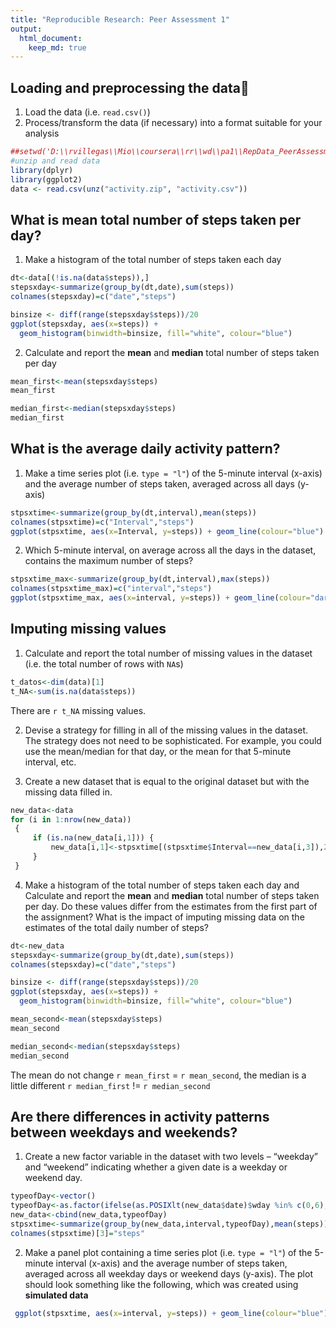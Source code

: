 ```yaml
---
title: "Reproducible Research: Peer Assessment 1"
output: 
  html_document:
    keep_md: true
---
```



## Loading and preprocessing the data

1. Load the data (i.e. `read.csv()`)
2. Process/transform the data (if necessary) into a format suitable for your analysis
```r
##setwd('D:\\rvillegas\\Mio\\coursera\\rr\\wd\\pa1\\RepData_PeerAssessment1')
#unzip and read data
library(dplyr)
library(ggplot2)
data <- read.csv(unz("activity.zip", "activity.csv"))
```
## What is mean total number of steps taken per day?
1. Make a histogram of the total number of steps taken each day
```r
dt<-data[(!is.na(data$steps)),]
stepsxday<-summarize(group_by(dt,date),sum(steps))
colnames(stepsxday)=c("date","steps")

binsize <- diff(range(stepsxday$steps))/20
ggplot(stepsxday, aes(x=steps)) +
  geom_histogram(binwidth=binsize, fill="white", colour="blue")
```

2. Calculate and report the **mean** and **median** total number of steps taken per day
```r
mean_first<-mean(stepsxday$steps)
mean_first
```

```r
median_first<-median(stepsxday$steps)
median_first
```
## What is the average daily activity pattern?
1. Make a time series plot (i.e. `type = "l"`) of the 5-minute interval (x-axis) and the average number of steps taken, averaged across all days (y-axis)
```r
stpsxtime<-summarize(group_by(dt,interval),mean(steps))
colnames(stpsxtime)=c("Interval","steps")
ggplot(stpsxtime, aes(x=Interval, y=steps)) + geom_line(colour="blue")

```

2. Which 5-minute interval, on average across all the days in the dataset, contains the maximum number of steps?
```r
stpsxtime_max<-summarize(group_by(dt,interval),max(steps))
colnames(stpsxtime_max)=c("interval","steps")
ggplot(stpsxtime_max, aes(x=interval, y=steps)) + geom_line(colour="darkgreen")

```

## Imputing missing values
1. Calculate and report the total number of missing values in the dataset (i.e. the total number of rows with `NA`s)
```r

t_datos<-dim(data)[1]
t_NA<-sum(is.na(data$steps))

```
There are `r t_NA` missing values.

2. Devise a strategy for filling in all of the missing values in the dataset. The strategy does not need to be sophisticated. For example, you could use the mean/median for that day, or the mean for that 5-minute interval, etc.

3. Create a new dataset that is equal to the original dataset but with the missing data filled in.

```r

new_data<-data
for (i in 1:nrow(new_data))
 {
     if (is.na(new_data[i,1])) {
         new_data[i,1]<-stpsxtime[(stpsxtime$Interval==new_data[i,3]),2]
     }
 }

```

4. Make a histogram of the total number of steps taken each day and Calculate and report the **mean** and **median** total number of steps taken per day. Do these values differ from the estimates from the first part of the assignment? What is the impact of imputing missing data on the estimates of the total daily number of steps?

```r
dt<-new_data
stepsxday<-summarize(group_by(dt,date),sum(steps))
colnames(stepsxday)=c("date","steps")

binsize <- diff(range(stepsxday$steps))/20
ggplot(stepsxday, aes(x=steps)) +
  geom_histogram(binwidth=binsize, fill="white", colour="blue")
```

```r
mean_second<-mean(stepsxday$steps)
mean_second
```

```r
median_second<-median(stepsxday$steps)
median_second
```

The mean do not change `r mean_first` = `r mean_second`, the median is a little different `r median_first` != `r median_second`

## Are there differences in activity patterns between weekdays and weekends?


1. Create a new factor variable in the dataset with two levels -- "weekday" and "weekend" indicating whether a given date is a weekday or weekend day.

```r
typeofDay<-vector()
typeofDay<-as.factor(ifelse(as.POSIXlt(new_data$date)$wday %in% c(0,6),"weekend","weekday"))
new_data<-cbind(new_data,typeofDay)
stpsxtime<-summarize(group_by(new_data,interval,typeofDay),mean(steps))
colnames(stpsxtime)[3]="steps"

```


2. Make a panel plot containing a time series plot (i.e. `type = "l"`) of the 5-minute interval (x-axis) and the average number of steps taken, averaged across all weekday days or weekend days (y-axis). The plot should look something like the following, which was created using **simulated data**


```r

 ggplot(stpsxtime, aes(x=interval, y=steps)) + geom_line(colour="blue")+ facet_wrap(~ typeofDay , ncol=1)+theme(strip.text = element_text(size=rel(1.5)),strip.background = element_rect(fill="pink",size=2))

```


